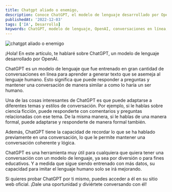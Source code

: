 ```yaml
---
title: Chatgpt aliado o enemigo,
description: Conoce ChatGPT, el modelo de lenguaje desarrollado por OpenAI capaz de mantener conversaciones y adaptarse a diferentes temas y estilos de conversación. Prueba ChatGPT en su sitio web oficial y diviértete conversando con él.
publishedAt: '2022-12-03'
tags: ['IA', Desarrollo]
keywords: ChatGPT, modelo de lenguaje, OpenAI, conversaciones en línea, texto humano, temas, estilos de conversación, ciencia ficción, formalidad, recordar conversaciones, herramienta, imitar lenguaje humano, sitio web oficial, probar ChatGPT, divertirse conversando
---
```


<Image
  className="w-full rounded-md"
  src="/images/blog/cover-img-openai.jpg"
  alt="chatgpt aliado o enemigo"
  width={672}
  height={258}
  priority
/>

¡Hola! En este artículo, te hablaré sobre ChatGPT, un modelo de lenguaje desarrollado por OpenAI.

ChatGPT es un modelo de lenguaje que fue entrenado en gran cantidad de conversaciones en línea para aprender a generar texto que se asemeja al lenguaje humano. Esto significa que puede responder a preguntas y mantener una conversación de manera similar a como lo haría un ser humano.

Una de las cosas interesantes de ChatGPT es que puede adaptarse a diferentes temas y estilos de conversación. Por ejemplo, si le hablas sobre ciencia ficción, puede responderte con comentarios y preguntas relacionadas con ese tema. De la misma manera, si le hablas de una manera formal, puede adaptarse y responderte de manera formal también.

Además, ChatGPT tiene la capacidad de recordar lo que se ha hablado previamente en una conversación, lo que le permite mantener una conversación coherente y lógica.

ChatGPT es una herramienta muy útil para cualquiera que quiera tener una conversación con un modelo de lenguaje, ya sea por diversión o para fines educativos. Y a medida que sigue siendo entrenado con más datos, su capacidad para imitar el lenguaje humano solo se irá mejorando.

Si quieres probar ChatGPT por ti mismo, puedes acceder a él en su sitio web oficial. ¡Dale una oportunidad y diviértete conversando con él!
